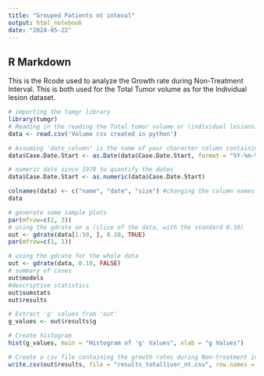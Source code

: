 ---
title: "Grouped Patients nt inteval"
output: html_notebook
date: "2024-05-22"
---

## R Markdown

This is the Rcode used to analyze the Growth rate during Non-Treatment Interval. This is both used for the Total Tumor volume as for the Individual lesion dataset.

```{r}
# importing the tumgr library
library(tumgr) 
# Reading in the reading the Total tumor volume or (individual lesions) during non-treatment intervals for patients 
data <- read.csv('Volume csv created in python') 

# Assuming 'date_column' is the name of your character column containing dates 
data$Case.Date.Start <- as.Date(data$Case.Date.Start, format = "%Y-%m-%d") 

# numeric date since 1970 to quantify the dates
data$Case.Date.Start <- as.numeric(data$Case.Date.Start) 

colnames(data) <- c("name", "date", "size") #changing the column names to the appropriate names
data
```

```{r}
# generate some sample plots 
par(mfrow=c(2, 3))
# using the gdrate on a (slice of the data, with the standard 0.10)
out <- gdrate(data[1:59, ], 0.10, TRUE) 
par(mfrow=c(1, 1))
```

```{r}
# using the gdrate for the whole data
out <- gdrate(data, 0.10, FALSE)  
# summary of cases 
out$models  
#descriptive statistics 
out$sumstats 
out$results
```

```{r}
# Extract 'g' values from 'out'
g_values <- out$results$g

# Create histogram
hist(g_values, main = "Histogram of 'g' Values", xlab = "g Values")
```

```{r}
# Create a csv file containing the growth rates during Non-treatment interval
write.csv(out$results, file = "results_totalliver_nt.csv", row.names = FALSE)
```

```{r}
```

```         
```
